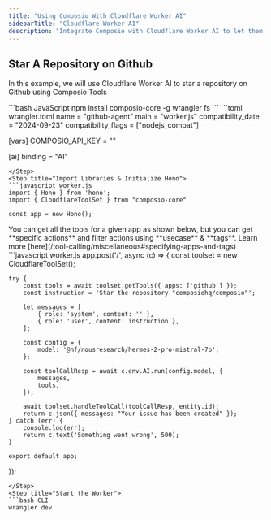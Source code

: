 ```yaml
---
title: "Using Composio With Cloudflare Worker AI"
sidebarTitle: "Cloudflare Worker AI"
description: "Integrate Composio with Cloudflare Worker AI to let them seamlessly interact with external apps"
---
```


## Star A Repository on Github
In this example, we will use Cloudflare Worker AI to star a repository on Github using Composio Tools

<Steps>
<Step title="Install Packages">
```bash JavaScript
npm install composio-core -g wrangler fs
```
</Step>
<Step title="Setup wrangler in wrangler.toml file">
```toml wrangler.toml
name = "github-agent"
main = "worker.js"
compatibility_date = "2024-09-23"
compatibility_flags = ["nodejs_compat"]

[vars]
COMPOSIO_API_KEY = "<your-composio-api-key>"

[ai]
binding = "AI"
```
</Step>
<Step title="Import Libraries & Initialize Hono">
```javascript worker.js
import { Hono } from 'hono';
import { CloudflareToolSet } from "composio-core"

const app = new Hono();
```
  
</Step>

<Step title="Create an endpoint & get GitHub Tools">
You can get all the tools for a given app as shown below, but you can get **specific actions** and filter actions using **usecase** & **tags**. Learn more [here](/tool-calling/miscellaneous#specifying-apps-and-tags)
```javascript worker.js
app.post('/', async (c) => {
    const toolset = new CloudflareToolSet();

    try {
        const tools = await toolset.getTools({ apps: ['github'] });
        const instruction = 'Star the repository "composiohq/composio"';    

        let messages = [
            { role: 'system', content: '' },
            { role: 'user', content: instruction },
        ];

        const config = {
            model: '@hf/nousresearch/hermes-2-pro-mistral-7b',
        };

        const toolCallResp = await c.env.AI.run(config.model, {
            messages,
            tools,
        });

        await toolset.handleToolCall(toolCallResp, entity.id);
        return c.json({ messages: "Your issue has been created" });
    } catch (err) {
        console.log(err);
        return c.text('Something went wrong', 500);
    }

    export default app;
});
```
</Step>
<Step title="Start the Worker">
```bash CLI
wrangler dev
```
</Step> 
</Steps>